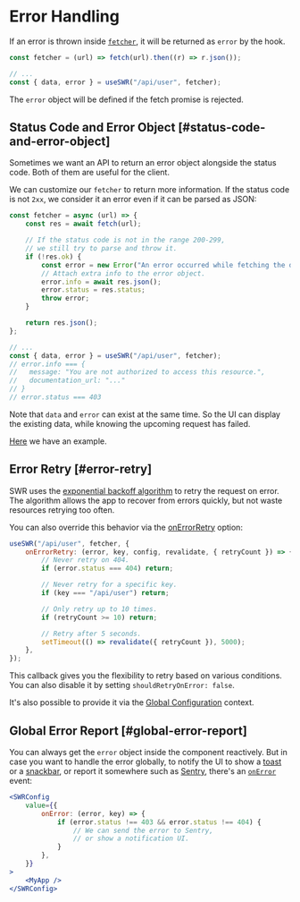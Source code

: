 
# Error Handling

If an error is thrown inside [`fetcher`](/docs/data-fetching), it will be returned as `error` by the hook.

```js
const fetcher = (url) => fetch(url).then((r) => r.json());

// ...
const { data, error } = useSWR("/api/user", fetcher);
```

The `error` object will be defined if the fetch promise is rejected.

## Status Code and Error Object [#status-code-and-error-object]

Sometimes we want an API to return an error object alongside the status code.
Both of them are useful for the client.

We can customize our `fetcher` to return more information. If the status code is not `2xx`,
we consider it an error even if it can be parsed as JSON:

```js
const fetcher = async (url) => {
    const res = await fetch(url);

    // If the status code is not in the range 200-299,
    // we still try to parse and throw it.
    if (!res.ok) {
        const error = new Error("An error occurred while fetching the data.");
        // Attach extra info to the error object.
        error.info = await res.json();
        error.status = res.status;
        throw error;
    }

    return res.json();
};

// ...
const { data, error } = useSWR("/api/user", fetcher);
// error.info === {
//   message: "You are not authorized to access this resource.",
//   documentation_url: "..."
// }
// error.status === 403
```

<Callout emoji="💡">
    Note that <code>data</code> and <code>error</code> can exist at the same time. So the UI can display the existing data, while knowing the upcoming request
    has failed.
</Callout>

[Here](/examples/error-handling) we have an example.

## Error Retry [#error-retry]

SWR uses the [exponential backoff algorithm](https://en.wikipedia.org/wiki/Exponential_backoff) to retry the request on error.
The algorithm allows the app to recover from errors quickly, but not waste resources retrying too often.

You can also override this behavior via the [onErrorRetry](/docs/api#options) option:

```js
useSWR("/api/user", fetcher, {
    onErrorRetry: (error, key, config, revalidate, { retryCount }) => {
        // Never retry on 404.
        if (error.status === 404) return;

        // Never retry for a specific key.
        if (key === "/api/user") return;

        // Only retry up to 10 times.
        if (retryCount >= 10) return;

        // Retry after 5 seconds.
        setTimeout(() => revalidate({ retryCount }), 5000);
    },
});
```

This callback gives you the flexibility to retry based on various conditions. You can also disable it by setting `shouldRetryOnError: false`.

It's also possible to provide it via the [Global Configuration](/docs/global-configuration) context.

## Global Error Report [#global-error-report]

You can always get the `error` object inside the component reactively.
But in case you want to handle the error globally, to notify the UI to show a [toast](https://vercel.com/design/toast) or a [snackbar](https://material.io/components/snackbars), or report it somewhere such as [Sentry](https://sentry.io),
there's an [`onError`](/docs/api#options) event:

```jsx
<SWRConfig
    value={{
        onError: (error, key) => {
            if (error.status !== 403 && error.status !== 404) {
                // We can send the error to Sentry,
                // or show a notification UI.
            }
        },
    }}
>
    <MyApp />
</SWRConfig>
```
